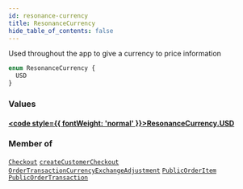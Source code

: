 ```yaml
---
id: resonance-currency
title: ResonanceCurrency
hide_table_of_contents: false
---
```








Used throughout the app to give a currency to price information

```graphql
enum ResonanceCurrency {
  USD
}
```


### Values

#### [<code style={{ fontWeight: 'normal' }}>ResonanceCurrency.<b>USD</b></code>](#) 
> 
> 



### Member of

[`Checkout`](/demand/api/graphql-storefront/reference/objects/checkout)  <Badge class="secondary" text="object"/><Bullet />[`createCustomerCheckout`](/demand/api/graphql-storefront/reference/mutations/create-customer-checkout)  <Badge class="secondary" text="mutation"/><Bullet />[`OrderTransactionCurrencyExchangeAdjustment`](/demand/api/graphql-storefront/reference/objects/order-transaction-currency-exchange-adjustment)  <Badge class="secondary" text="object"/><Bullet />[`PublicOrderItem`](/demand/api/graphql-storefront/reference/objects/public-order-item)  <Badge class="secondary" text="object"/><Bullet />[`PublicOrderTransaction`](/demand/api/graphql-storefront/reference/objects/public-order-transaction)  <Badge class="secondary" text="object"/>



